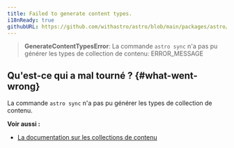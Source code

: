 ```yaml
---
title: Failed to generate content types.
i18nReady: true
githubURL: https://github.com/withastro/astro/blob/main/packages/astro/src/core/errors/errors-data.ts
---
```


> **GenerateContentTypesError**: La commande `astro sync` n'a pas pu générer les types de collection de contenu: ERROR_MESSAGE

## Qu'est-ce qui a mal tourné ? \{#what-went-wrong\}

La commande `astro sync` n'a pas pu générer les types de collection de contenu.

**Voir aussi :**

-  [La documentation sur les collections de contenu](/fr/guides/content-collections/)
